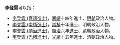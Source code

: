 '''李登雲'''可以指：
* [[李登雲_(嘉靖進士)|李登雲 (嘉靖進士)]]，[[嘉靖|嘉靖]]十四年進士、[[明朝|明朝]]政治人物。
* [[李登雲_(崇禎進士)|李登雲 (崇禎進士)]]，[[崇禎|崇禎]]十年進士、明朝政治人物。
* [[李登雲_(順治進士)|李登雲 (順治進士)]]，[[順治|順治]]六年[[進士|進士]]、[[清朝|清朝]]政治人物。
* [[李登雲_(光緒進士)|李登雲 (光緒進士)]]，[[光緒|光緒]]十五年進士、清朝政治人物。

{{disambig|cat=三字李姓人名消歧義|deng}}